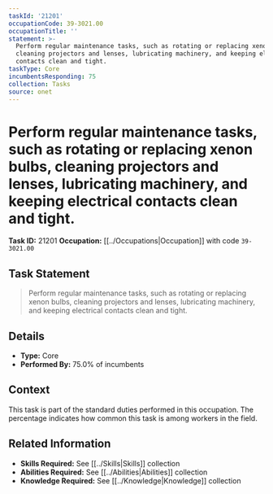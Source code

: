 ```yaml
---
taskId: '21201'
occupationCode: 39-3021.00
occupationTitle: ''
statement: >-
  Perform regular maintenance tasks, such as rotating or replacing xenon bulbs,
  cleaning projectors and lenses, lubricating machinery, and keeping electrical
  contacts clean and tight.
taskType: Core
incumbentsResponding: 75
collection: Tasks
source: onet
---
```

# Perform regular maintenance tasks, such as rotating or replacing xenon bulbs, cleaning projectors and lenses, lubricating machinery, and keeping electrical contacts clean and tight.

**Task ID:** 21201
**Occupation:** [[../Occupations|Occupation]] with code `39-3021.00`

## Task Statement

> Perform regular maintenance tasks, such as rotating or replacing xenon bulbs, cleaning projectors and lenses, lubricating machinery, and keeping electrical contacts clean and tight.

## Details

- **Type:** Core
- **Performed By:** 75.0% of incumbents

## Context

This task is part of the standard duties performed in this occupation. The percentage indicates how common this task is among workers in the field.

## Related Information

- **Skills Required:** See [[../Skills|Skills]] collection
- **Abilities Required:** See [[../Abilities|Abilities]] collection
- **Knowledge Required:** See [[../Knowledge|Knowledge]] collection
